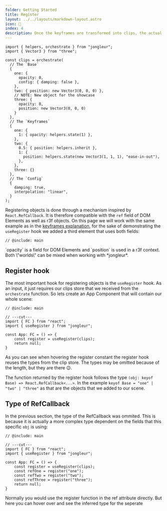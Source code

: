 ```yaml
---
folder: Getting Started
title: Register
layout: ../../layouts/markdown-layout.astro
icon: 🔗
index: 4
description: Once the keyframes are transformed into clips, the actual scene has to be linked to the store
---
```



```twoslash include main
import { helpers, orchestrate } from "jongleur";
import { Vector3 } from "three";

const clips = orchestrate(
  // The `Base`
  {
    one: {
      opacity: 0,
      config: { damping: false },
    },
    two: { position: new Vector3(0, 0, 0) },
    // NOTE: New object for the showcase
    three: {
      opacity: 0,
      position: new Vector3(0, 0, 0)
    }
  },
  // The `Keyframes`
  {
    one: {
      1: { opacity: helpers.state(1) },
    },
    two: {
      0.5: { position: helpers.inherit },
      1: {
        position: helpers.state(new Vector3(1, 1, 1), "ease-in-out"),
      },
    },
    three: {}
  },
  // The `Config`
  {
    damping: true,
    interpolation: "linear",
  }
);
```

Registering objects is done through a mechanism inspired by `React.RefCallback`. It is therefore compatible with the `ref` field of DOM Elements as well as r3f objects. On this page we will work with the same example as in the [keyframes explanation](./keyframes), for the sake of demonstrating the `useRegister` hook we added a third element that uses both fields:

```tsx twoslash {12-16}
// @include: main
```

<Alert type="info">
`opacity` is a field for DOM Elements and `position` is used in a r3f context. Both \"worlds\" can be mixed when working with *jongleur*.
</Alert>

## Register hook 

The most important hook for registering objects is the `useRegister` hook. As an input, it just requires our clips store that we received from the `orchestrate` function. So lets create an App Component that will contain our whole scene:

```tsx twoslash {5}
// @include: main

// ---cut---
import { FC } from "react";
import { useRegister } from "jongleur";

const App: FC = () => {
    const register = useRegister(clips);
    return null;
}
```

As you can see when hovering the register constant the register hook reuses the types from the clip store. The types may be omitted because of the length, but they are there 😉. 

The function returned by the register hook follows the type `(obj: keyof Base) => React.RefCallback<...>`. In the example `keyof Base = "one" | "two" | "three"` as that are the objects that we added to our scene.

## Type of RefCallback

In the previous section, the type of the RefCallback was ommited. This is because it is actually a more complex type dependent on the fields that this specific `obj` is using:

```tsx twoslash {6-8}
// @include: main

// ---cut---
import { FC } from "react";
import { useRegister } from "jongleur";

const App: FC = () => {
    const register = useRegister(clips);
    const refOne = register("one");
    const refTwo = register("two");
    const refThree = register("three");
    return null;
}
```

Normally you would use the register function in the ref attribute directly. But here you can hover over and see the inferred type for the seperate 
